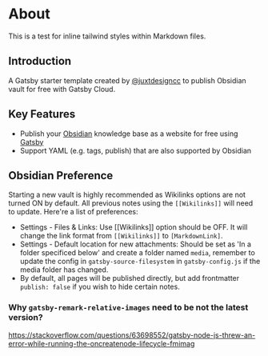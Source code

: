 # About

<span className="p-4 mb-4 text-sm text-red-700 bg-red-300 rounded-lg">
  This is a test for inline tailwind styles within Markdown files.
</span>

## Introduction

A Gatsby starter template created by [@juxtdesigncc](https:/juxtdesign.cc/?utm_source=obsidian-garden) to publish Obsidian vault for free with Gatsby Cloud.

## Key Features

- Publish your [Obsidian](https://obsidian.md/) knowledge base as a website for free using [Gatsby](https://gatsbyjs.com/)
- Support YAML (e.g. tags, publish) that are also supported by Obsidian

## Obsidian Preference

Starting a new vault is highly recommended as Wikilinks options are not turned ON by default. All previous notes using the `[[Wikilinks]]` will need to update. Here're a list of preferences:

- Settings - Files & Links: Use [[Wikilinks]] option should be OFF. It will change the link format from `[[Wikilinks]]` to `[MarkdownLink]`.
- Settings - Default location for new attachments: Should be set as 'In a folder specificed below' and create a folder named `media`, remember to update the config in `gatsby-source-filesystem` in `gatsby-config.js` if the media folder has changed.
- By default, all pages will be published directly, but add frontmatter `publish: false` if you wish to hide certain notes.

### Why `gatsby-remark-relative-images` need to be not the latest version?

https://stackoverflow.com/questions/63698552/gatsby-node-js-threw-an-error-while-running-the-oncreatenode-lifecycle-fmimag
